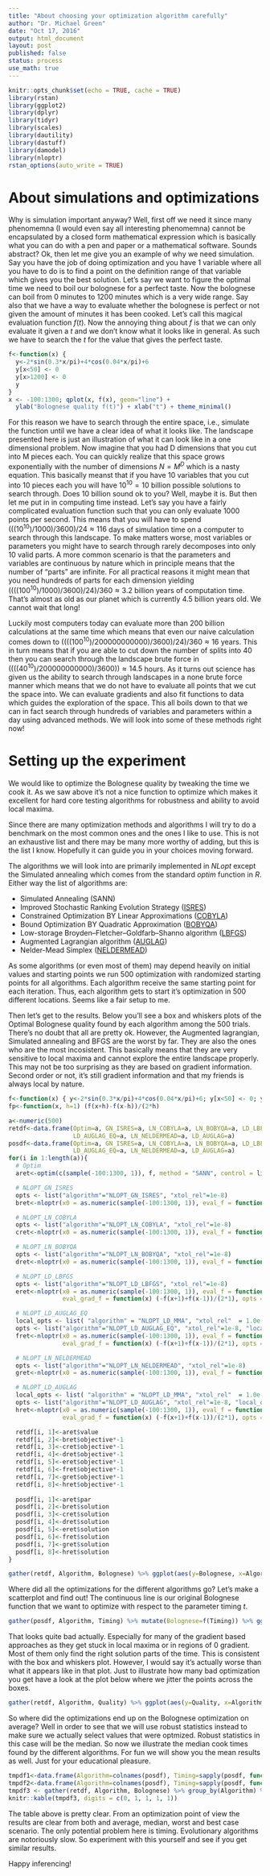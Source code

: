 ```yaml
---
title: "About choosing your optimization algorithm carefully"
author: "Dr. Michael Green"
date: "Oct 17, 2016"
output: html_document
layout: post
published: false
status: process
use_math: true
---
```



```r
knitr::opts_chunk$set(echo = TRUE, cache = TRUE)
library(rstan)
library(ggplot2)
library(dplyr)
library(tidyr)
library(scales)
library(dautility)
library(dastuff)
library(damodel)
library(nloptr)
rstan_options(auto_write = TRUE)
```

# About simulations and optimizations

Why is simulation important anyway? Well, first off we need it since many phenomemna (I would even say all interesting phenomemna) cannot be encapsulated by a closed form mathematical expression which is basically what you can do with a pen and paper or a mathematical software. Sounds abstract? Ok, then let me give you an example of why we need simulation. Say you have the job of doing optimization and you have 1 variable where all you have to do is to find a point on the definition range of that variable which gives you the best solution. Let's say we want to figure the optimal time we need to boil our bolognese for a perfect taste. Now the bolognese can boil from 0 minutes to 1200 minutes which is a very wide range. Say also that we have a way to evaluate whether the bolognese is perfect or not given the amount of minutes it has been cooked. Let's call this magical evaluation function $f(t)$. Now the annoying thing about $f$ is that we can only evaluate it given a $t$ and we don't know what it looks like in general. As such we have to search the $t$ for the value that gives the perfect taste. 

```r
f<-function(x) {
  y<-2*sin(0.3*x/pi)+4*cos(0.04*x/pi)+6
  y[x<50] <- 0 
  y[x>1200] <- 0
  y
}
x <- -100:1300; qplot(x, f(x), geom="line") + 
  ylab("Bolognese quality f(t)") + xlab("t") + theme_minimal()
```

For this reason we have to search through the entire space, i.e., simulate the function until we have a clear idea of what it looks like. The landscape presented here is just an illustration of what it can look like in a one dimensional problem. Now imagine that you had D dimensions that you cut into M pieces each. You can quickly realize that this space grows exponentially with the number of dimensions $N=M^D$ which is a nasty equation. This basically meanst that if you have 10 variables that you cut into 10 pieces each you will have $10^{10}=10$ billion possible solutions to search through. Does 10 billion sound ok to you? Well, maybe it is. But then let me put in in computing time instead. Let's say you have a fairly complicated evaluation function such that you can only evaluate $1000$ points per second. This means that you will have to spend $(((10^{10})/1000)/3600)/24\approx 116$ days of simulation time on a computer to search through this landscape. To make matters worse, most variables or parameters you might have to search through rarely decomposes into only 10 valid parts. A more common scenario is that the parameters and variables are continuous by nature which in principle means that the number of "parts" are infinite. For all practical reasons it might mean that you need hundreds of parts for each dimension yielding $((((100^{10})/1000)/3600)/24)/360\approx 3.2$ billion years of computation time. That's almost as old as our planet which is currently $4.5$ billion years old. We cannot wait that long!

Luckily most computers today can evaluate more than 200 billion calculations at the same time which means that even our naive calculation comes down to $((((100^{10})/200000000000)/3600)/24)/360\approx 16$ years. This in turn means that if you are able to cut down the number of splits into 40 then you can search through the landscape brute force in $((((40^{10})/200000000000)/3600)) \approx 14.5$ hours. As it turns out science has given us the ability to search through landscapes in a none brute force manner which means that we do not have to evaluate all points that we cut the space into. We can evaluate gradients and also fit functions to data which guides the exploration of the space. This all boils down to that we can in fact search through hundreds of variables and parameters within a day using advanced methods. We will look into some of these methods right now!

# Setting up the experiment

We would like to optimize the Bolognese quality by tweaking the time we cook it. As we saw above it's not a nice function to optimize which makes it excellent for hard core testing algorithms for robustness and ability to avoid local maxima.

Since there are many optimization methods and algorithms I will try to do a benchmark on the most common ones and the ones I like to use. This is not an exhaustive list and there may be many more worthy of adding, but this is the list I know. Hopefully it can guide you in your choices moving forward.

The algorithms we will look into are primarily implemented in *NLopt* except the Simulated annealing which comes from the standard *optim* function in *R*. Either way the list of algorithms are:

* Simulated Annealing (SANN)
* Improved Stochastic Ranking Evolution Strategy ([ISRES](http://www3.hi.is/~tpr/papers/RuYa05.pdf)) 
* Constrained Optimization BY Linear Approximations ([COBYLA](http://www.jeannot.org/~js/code/index.en.html#COBYLA))
* Bound Optimization BY Quadratic Approximation ([BOBYQA](http://www.damtp.cam.ac.uk/user/na/NA_papers/NA2009_06.pdf))
* Low-storage Broyden–Fletcher–Goldfarb–Shanno algorithm ([LBFGS](http://www.cs.nyu.edu/~overton/papers/pdffiles/bfgs_inexactLS.pdf))
* Augmented Lagrangian algorithm ([AUGLAG](http://citeseerx.ist.psu.edu/viewdoc/summary?doi=10.1.1.72.6121))
* Nelder-Mead Simplex ([NELDERMEAD](https://dx.doi.org/10.1093%2Fcomjnl%2F7.4.308))

As some algorithms (or even most of them) may depend heavily on initial values and starting points we run 500 optimization with randomized starting points for all algorithms. Each algorithm receive the same starting point for each iteration. Thus, each algorithm gets to start it's optimization in 500 different locations. Seems like a fair setup to me.

Then let's get to the results. Below you'll see a box and whiskers plots of the Optimal Bolognese quality found by each algorithm among the 500 trials. There's no doubt that all are pretty ok. However, the Augmented lagrangian, Simulated annealing and BFGS are the worst by far. They are also the ones who are the most incosistent. This basically means that they are very sensitive to local maxima and cannot explore the entire landscape properly. This may not be too surprising as they are based on gradient information. Second order or not, it's still gradient information and that my friends is always local by nature. 

```r
f<-function(x) { y<-2*sin(0.3*x/pi)+4*cos(0.04*x/pi)+6; y[x<50] <- 0; y[x>1200] <- 0; y}
fp<-function(x, h=1) (f(x+h)-f(x-h))/(2*h)

a<-numeric(500)
retdf<-data.frame(Optim=a, GN_ISRES=a, LN_COBYLA=a, LN_BOBYQA=a, LD_LBFGS=a,
                  LD_AUGLAG_EQ=a, LN_NELDERMEAD=a, LD_AUGLAG=a)
posdf<-data.frame(Optim=a, GN_ISRES=a, LN_COBYLA=a, LN_BOBYQA=a, LD_LBFGS=a,
                  LD_AUGLAG_EQ=a, LN_NELDERMEAD=a, LD_AUGLAG=a)
for(i in 1:length(a)){
  # Optim
  aret<-optim(c(sample(-100:1300, 1)), f, method = "SANN", control = list(fnscale=-1, parscale=500), lower = -100, upper=1300)

  # NLOPT_GN_ISRES
  opts <- list("algorithm"="NLOPT_GN_ISRES", "xtol_rel"=1e-8)
  bret<-nloptr(x0 = as.numeric(sample(-100:1300, 1)), eval_f = function(x) -f(x), opts = opts, lb = -100, ub = 1300)

  # NLOPT_LN_COBYLA
  opts <- list("algorithm"="NLOPT_LN_COBYLA", "xtol_rel"=1e-8)
  cret<-nloptr(x0 = as.numeric(sample(-100:1300, 1)), eval_f = function(x) -f(x), opts = opts, lb = -100, ub = 1300)

  # NLOPT_LN_BOBYQA
  opts <- list("algorithm"="NLOPT_LN_BOBYQA", "xtol_rel"=1e-8)
  dret<-nloptr(x0 = as.numeric(sample(-100:1300, 1)), eval_f = function(x) -f(x), opts = opts, lb = -100, ub = 1300)

  # NLOPT_LD_LBFGS
  opts <- list("algorithm"="NLOPT_LD_LBFGS", "xtol_rel"=1e-8)
  eret<-nloptr(x0 = as.numeric(sample(-100:1300, 1)), eval_f = function(x) -f(x),
               eval_grad_f = function(x) (-f(x+1)+f(x-1))/(2*1), opts = opts, lb = -100, ub = 1300)

  # NLOPT_LD_AUGLAG_EQ
  local_opts <- list( "algorithm" = "NLOPT_LD_MMA", "xtol_rel"  = 1.0e-7 )
  opts <- list("algorithm"="NLOPT_LD_AUGLAG_EQ", "xtol_rel"=1e-8, "local_opts" = local_opts)
  fret<-nloptr(x0 = as.numeric(sample(-100:1300, 1)), eval_f = function(x) -f(x),
               eval_grad_f = function(x) (-f(x+1)+f(x-1))/(2*1), opts = opts, lb = -100, ub = 1300)

  # NLOPT_LN_NELDERMEAD
  opts <- list("algorithm"="NLOPT_LN_NELDERMEAD", "xtol_rel"=1e-8)
  gret<-nloptr(x0 = as.numeric(sample(-100:1300, 1)), eval_f = function(x) -f(x), opts = opts, lb = -100, ub = 1300)

  # NLOPT_LD_AUGLAG
  local_opts <- list( "algorithm" = "NLOPT_LD_MMA", "xtol_rel"  = 1.0e-7 )
  opts <- list("algorithm"="NLOPT_LD_AUGLAG", "xtol_rel"=1e-8, "local_opts" = local_opts)
  hret<-nloptr(x0 = as.numeric(sample(-100:1300, 1)), eval_f = function(x) -f(x),
               eval_grad_f = function(x) (-f(x+1)+f(x-1))/(2*1), opts = opts, lb = -100, ub = 1300)

  retdf[i, 1]<-aret$value
  retdf[i, 2]<-bret$objective*-1
  retdf[i, 3]<-cret$objective*-1
  retdf[i, 4]<-dret$objective*-1
  retdf[i, 5]<-eret$objective*-1
  retdf[i, 6]<-fret$objective*-1
  retdf[i, 7]<-gret$objective*-1
  retdf[i, 8]<-hret$objective*-1
  
  posdf[i, 1]<-aret$par
  posdf[i, 2]<-bret$solution
  posdf[i, 3]<-cret$solution
  posdf[i, 4]<-dret$solution
  posdf[i, 5]<-eret$solution
  posdf[i, 6]<-fret$solution
  posdf[i, 7]<-gret$solution
  posdf[i, 8]<-hret$solution
}

gather(retdf, Algorithm, Bolognese) %>% ggplot(aes(y=Bolognese, x=Algorithm, fill=Algorithm)) + geom_boxplot() + theme_minimal() + theme(axis.text.x = element_text(angle = 90, hjust = 1))
```

Where did all the optimizations for the different algorithms go? Let's make a scatterplot and find out! The continuous line is our original Bolognese function that we want to optimize with respect to the parameter timing $t$.

```r
gather(posdf, Algorithm, Timing) %>% mutate(Bolognese=f(Timing)) %>% ggplot(aes(y=Bolognese, x=Timing, color=Algorithm)) + geom_point(size=3) + theme_minimal() + geom_line(data=data.frame(Algorithm="Bolognese", Timing=-100:1200, Bolognese=f(-100:1200)), mapping=aes(y=Bolognese, x=Timing))
```

That looks quite bad actually. Especially for many of the gradient based approaches as they get stuck in local maxima or in regions of 0 gradient. Most of them only find the right solution parts of the time. This is consistent with the box and whiskers plot. However, I would say it's actually worse than what it appears like in that plot. Just to illustrate how many bad optimization you get have a look at the plot below where we jitter the points across the boxes.

```r
gather(retdf, Algorithm, Quality) %>% ggplot(aes(y=Quality, x=Algorithm, fill=Algorithm)) + geom_boxplot() + theme_minimal() + theme(axis.text.x = element_text(angle = 90, hjust = 1)) + geom_jitter()
```

So where did the optimizations end up on the Bolognese optimization on average? Well in order to see that we will use robust statistics instead to make sure we actually select values that were optmized. Robust statistics in this case will be the median. So now we illustrate the median cook times found by the different algorithms. For fun we will show you the mean results as well. Just for your educational pleasure.

```r
tmpdf1<-data.frame(Algorithm=colnames(posdf), Timing=sapply(posdf, function(x) median(x)), Bolognese=f(sapply(posdf, function(x) median(x))))
tmpdf2<-data.frame(Algorithm=colnames(posdf), Timing=sapply(posdf, function(x) mean(x)), Bolognese=f(sapply(posdf, function(x) mean(x))))
tmpdf3 <- gather(retdf, Algorithm, Bolognese) %>% group_by(Algorithm) %>% summarise(Mean=mean(Bolognese), Median=median(Bolognese), Min=min(Bolognese), Max=max(Bolognese))
knitr::kable(tmpdf3, digits = c(0, 1, 1, 1, 1))
```

The table above is pretty clear. From an optimization point of view the results are clear from both and average, median, worst and best case scenario. The only potential problem here is timing. Evolutionary algorithms are notoriously slow. So experiment with this yourself and see if you get similar results. 

Happy inferencing!

